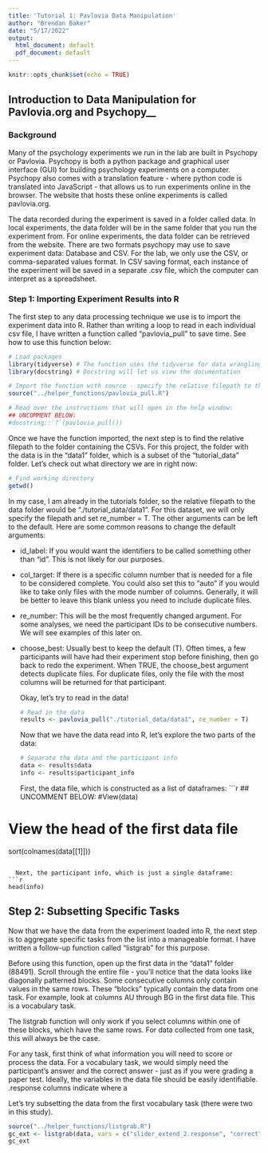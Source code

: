 ```yaml
---
title: 'Tutorial 1: Pavlovia Data Manipulation'
author: "Brendan Baker"
date: "5/17/2022"
output:
  html_document: default
  pdf_document: default
---
```


```r
knitr::opts_chunk$set(echo = TRUE)
```

## Introduction to Data Manipulation for Pavlovia.org and Psychopy__
### Background
  Many of the psychology experiments we run in the lab are built in Psychopy or Pavlovia.  Psychopy is both a python package and graphical user interface (GUI) for building psychology experiments on a computer.  Psychopy also comes with a translation feature - where python code is translated into JavaScript - that allows us to run experiments online in the browser.  The website that hosts these online experiments is called pavlovia.org. 
  
  The data recorded during the experiment is saved in a folder called data.  In local experiments, the data folder will be in the same folder that you run the experiment from.  For online experiments, the data folder can be retrieved from the website. There are two formats psychopy may use to save experiment data: Database and CSV.  For the lab, we only use the CSV, or comma-separated values format.  In CSV saving format, each instance of the experiment will be saved in a separate .csv file, which the computer can interpret as a spreadsheet. 
  
### Step 1: Importing Experiment Results into R
  The first step to any data processing technique we use is to import the experiment data into R.  Rather than writing a loop to read in each individual csv file, I have written a function called "pavlovia_pull" to save time.  See how to use this function below:

```r
# Load packages
library(tidyverse) # The function uses the tidyverse for data wrangling
library(docstring) # Docstring will let us view the documentation

# Import the function with source - specify the relative filepath to the function
source("../helper_functions/pavlovia_pull.R")

# Read over the instructions that will open in the help window:
## UNCOMMENT BELOW: 
#docstring::`?`(pavlovia_pull())

```

  Once we have the function imported, the next step is to find the relative filepath to the folder containing the CSVs.  For this project, the folder with the data is in the "data1" folder, which is a subset of the "tutorial_data" folder.  Let's check out what directory we are in right now:
```r
# Find working directory
getwd()
```
  In my case, I am already in the tutorials folder, so the relative filepath to the data folder would be "./tutorial_data/data1".  For this dataset, we will only specify the filepath and set re_number = T.  The other arguments can be left to the default. Here are some common reasons to change the default arguments:
  
+ id_label:  If you would want the identifiers to be called something other than "id".  This is not likely for our purposes.
+ col_target: If there is a specific column number that is needed for a file to be considered complete.  You could also set this to "auto" if you would like to take only files with the mode number of columns.  Generally, it will be better to leave this blank unless you need to include duplicate files. 
+ re_number:  This will be the most frequently changed argument.  For some analyses, we need the participant IDs to be consecutive numbers.  We will see examples of this later on. 
+ choose_best: Usually best to keep the default (T).  Often times, a few participants will have had their experiment stop before finishing, then go back to redo the experiment.  When TRUE, the choose_best argument detects duplicate files.  For duplicate files, only the file with the most columns will be returned for that participant.


  Okay, let's try to read in the data! 
```r
# Read in the data
results <- pavlovia_pull("./tutorial_data/data1", re_number = T)
```

  Now that we have the data read into R, let's explore the two parts of the data:
```r
# Separate the data and the participant info
data <- results$data
info <- results$participant_info
```

  First, the data file, which is constructed as a list of dataframes:
```r
## UNCOMMENT BELOW:
#View(data)

# View the head of the first data file
sort(colnames(data[[1]]))

```

  Next, the participant info, which is just a single dataframe:
```r
head(info)
```
  

## Step 2: Subsetting Specific Tasks
  Now that we have the data from the experiment loaded into R, the next step is to aggregate specific tasks from the list into a manageable format.  I have written a follow-up function called "listgrab" for this purpose.  
  
  Before using this function, open up the first data in the "data1" folder (88491).  Scroll through the entire file - you'll notice that the data looks like diagonally patterned blocks.  Some consecutive columns only contain values in the same rows.  These "blocks" typically contain the data from one task.  For example, look at columns AU through BG in the first data file.  This is a vocabulary task. 
  
  The listgrab function will only work if you select columns within one of these blocks, which have the same rows.  For data collected from one task, this will always be the case. 
  
  For any task, first think of what information you will need to score or process the data.  For a vocabulary task, we would simply need the participant's answer and the correct answer - just as if you were grading a paper test. Ideally, the variables in the data file should be easily identifiable. .response columns indicate where a  
  
  Let's try subsetting the data from the first vocabulary task (there were two in this study).  

```r
source("../helper_functions/listgrab.R")
gc_ext <- listgrab(data, vars = c("slider_extend_2.response", "correct"))
gc_ext
```

